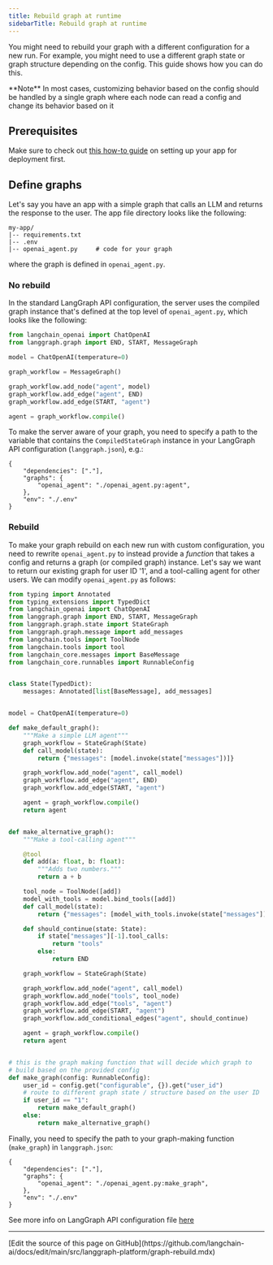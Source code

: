 ```yaml
---
title: Rebuild graph at runtime
sidebarTitle: Rebuild graph at runtime
---
```

You might need to rebuild your graph with a different configuration for a new run. For example, you might need to use a different graph state or graph structure depending on the config. This guide shows how you can do this.

<Note>
**Note**
In most cases, customizing behavior based on the config should be handled by a single graph where each node can read a config and change its behavior based on it
</Note>

## Prerequisites

Make sure to check out [this how-to guide](/langgraph-platform/setup-app-requirements-txt) on setting up your app for deployment first.

## Define graphs

Let's say you have an app with a simple graph that calls an LLM and returns the response to the user. The app file directory looks like the following:

```
my-app/
|-- requirements.txt
|-- .env
|-- openai_agent.py     # code for your graph
```

where the graph is defined in `openai_agent.py`.

### No rebuild

In the standard LangGraph API configuration, the server uses the compiled graph instance that's defined at the top level of `openai_agent.py`, which looks like the following:

```python
from langchain_openai import ChatOpenAI
from langgraph.graph import END, START, MessageGraph

model = ChatOpenAI(temperature=0)

graph_workflow = MessageGraph()

graph_workflow.add_node("agent", model)
graph_workflow.add_edge("agent", END)
graph_workflow.add_edge(START, "agent")

agent = graph_workflow.compile()
```

To make the server aware of your graph, you need to specify a path to the variable that contains the `CompiledStateGraph` instance in your LangGraph API configuration (`langgraph.json`), e.g.:

```
{
    "dependencies": ["."],
    "graphs": {
        "openai_agent": "./openai_agent.py:agent",
    },
    "env": "./.env"
}
```

### Rebuild

To make your graph rebuild on each new run with custom configuration, you need to rewrite `openai_agent.py` to instead provide a _function_ that takes a config and returns a graph (or compiled graph) instance. Let's say we want to return our existing graph for user ID '1', and a tool-calling agent for other users. We can modify `openai_agent.py` as follows:

```python
from typing import Annotated
from typing_extensions import TypedDict
from langchain_openai import ChatOpenAI
from langgraph.graph import END, START, MessageGraph
from langgraph.graph.state import StateGraph
from langgraph.graph.message import add_messages
from langchain.tools import ToolNode
from langchain.tools import tool
from langchain_core.messages import BaseMessage
from langchain_core.runnables import RunnableConfig


class State(TypedDict):
    messages: Annotated[list[BaseMessage], add_messages]


model = ChatOpenAI(temperature=0)

def make_default_graph():
    """Make a simple LLM agent"""
    graph_workflow = StateGraph(State)
    def call_model(state):
        return {"messages": [model.invoke(state["messages"])]}

    graph_workflow.add_node("agent", call_model)
    graph_workflow.add_edge("agent", END)
    graph_workflow.add_edge(START, "agent")

    agent = graph_workflow.compile()
    return agent


def make_alternative_graph():
    """Make a tool-calling agent"""

    @tool
    def add(a: float, b: float):
        """Adds two numbers."""
        return a + b

    tool_node = ToolNode([add])
    model_with_tools = model.bind_tools([add])
    def call_model(state):
        return {"messages": [model_with_tools.invoke(state["messages"])]}

    def should_continue(state: State):
        if state["messages"][-1].tool_calls:
            return "tools"
        else:
            return END

    graph_workflow = StateGraph(State)

    graph_workflow.add_node("agent", call_model)
    graph_workflow.add_node("tools", tool_node)
    graph_workflow.add_edge("tools", "agent")
    graph_workflow.add_edge(START, "agent")
    graph_workflow.add_conditional_edges("agent", should_continue)

    agent = graph_workflow.compile()
    return agent


# this is the graph making function that will decide which graph to
# build based on the provided config
def make_graph(config: RunnableConfig):
    user_id = config.get("configurable", {}).get("user_id")
    # route to different graph state / structure based on the user ID
    if user_id == "1":
        return make_default_graph()
    else:
        return make_alternative_graph()
```

Finally, you need to specify the path to your graph-making function (`make_graph`) in `langgraph.json`:

```
{
    "dependencies": ["."],
    "graphs": {
        "openai_agent": "./openai_agent.py:make_graph",
    },
    "env": "./.env"
}
```

See more info on LangGraph API configuration file [here](/langgraph-platform/cli#configuration-file)

---

<Callout icon="pen-to-square" iconType="regular">
  [Edit the source of this page on GitHub](https://github.com/langchain-ai/docs/edit/main/src/langgraph-platform/graph-rebuild.mdx)
</Callout>
